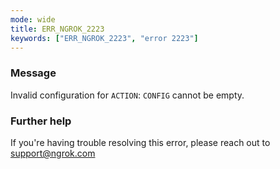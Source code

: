 ```yaml
---
mode: wide
title: ERR_NGROK_2223
keywords: ["ERR_NGROK_2223", "error 2223"]
---
```



### Message

Invalid configuration for `ACTION`: `CONFIG` cannot be empty.

<ErrorDetails />

### Further help

If you're having trouble resolving this error, please reach out to [support@ngrok.com](mailto:support@ngrok.com?subject=Help%20with%20ERR_NGROK_2223)
